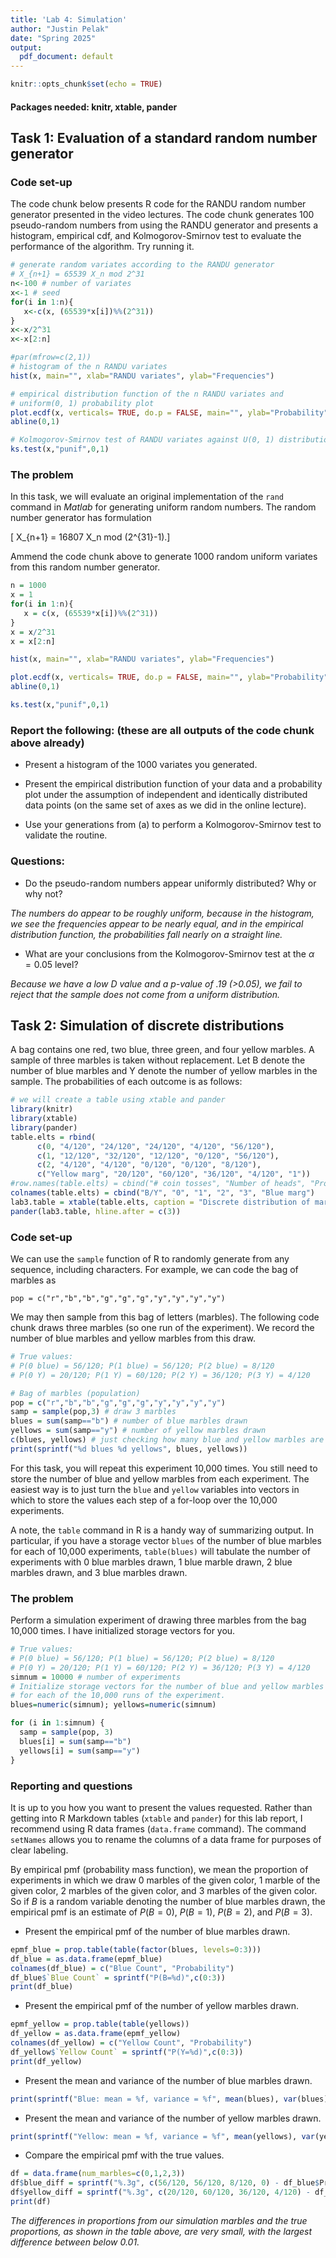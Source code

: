 ```yaml
---
title: 'Lab 4: Simulation'
author: "Justin Pelak"
date: "Spring 2025"
output:
  pdf_document: default
---
```


```r
knitr::opts_chunk$set(echo = TRUE)
```

#### Packages needed: knitr, xtable, pander

## Task 1: Evaluation of a standard random number generator

### Code set-up

The code chunk below presents R code for the RANDU random number generator presented in the video lectures.  The code chunk generates 100 pseudo-random numbers from using the RANDU generator and presents a histogram, empirical cdf, and Kolmogorov-Smirnov test to evaluate the performance of the algorithm.  Try running it.

```r
# generate random variates according to the RANDU generator
# X_{n+1} = 65539 X_n mod 2^31
n<-100 # number of variates
x<-1 # seed
for(i in 1:n){
   x<-c(x, (65539*x[i])%%(2^31))
}
x<-x/2^31
x<-x[2:n]

#par(mfrow=c(2,1))
# histogram of the n RANDU variates
hist(x, main="", xlab="RANDU variates", ylab="Frequencies")

# empirical distribution function of the n RANDU variates and
# uniform(0, 1) probability plot
plot.ecdf(x, verticals= TRUE, do.p = FALSE, main="", ylab="Probability")
abline(0,1)

# Kolmogorov-Smirnov test of RANDU variates against U(0, 1) distribution
ks.test(x,"punif",0,1)
```

### The problem

In this task, we will evaluate an original implementation of the `rand` command in *Matlab* for generating uniform random numbers.  The random number generator has formulation

\[ X_{n+1} = 16807 X_n mod (2^{31}-1).\]

Ammend the code chunk above to generate 1000 random uniform variates from this random number generator.

```r
n = 1000
x = 1 
for(i in 1:n){
   x = c(x, (65539*x[i])%%(2^31))
}
x = x/2^31
x = x[2:n]

hist(x, main="", xlab="RANDU variates", ylab="Frequencies")

plot.ecdf(x, verticals= TRUE, do.p = FALSE, main="", ylab="Probability")
abline(0,1)

ks.test(x,"punif",0,1)
```

### Report the following: (these are all outputs of the code chunk above already)

* Present a histogram of the 1000 variates you generated.

* Present the empirical distribution function of your data and a probability plot under the assumption of independent and identically distributed data points (on the same set of axes as we did in the online lecture).

* Use your generations from (a) to perform a Kolmogorov-Smirnov test to validate the routine.

### Questions:

* Do the pseudo-random numbers appear uniformly distributed?  Why or why not?

*The numbers do appear to be roughly uniform, because in the histogram, we see the frequencies appear to be nearly equal, and in the empirical distribution function, the probabilities fall nearly on a straight line.*

* What are your conclusions from the Kolmogorov-Smirnov test at the $\alpha = 0.05$ level?

*Because we have a low D value and a p-value of .19 (>0.05), we fail to reject that the sample does not come from a uniform distribution.*


## Task 2: Simulation of discrete distributions

A bag contains one red, two blue, three green, and four yellow marbles. A sample of three marbles is taken without replacement. Let B denote the number of blue marbles and Y denote the number of yellow marbles in the sample. The probabilities of each outcome is as follows:

```r
# we will create a table using xtable and pander
library(knitr)
library(xtable)
library(pander)
table.elts = rbind(
      c(0, "4/120", "24/120", "24/120", "4/120", "56/120"),
      c(1, "12/120", "32/120", "12/120", "0/120", "56/120"),
      c(2, "4/120", "4/120", "0/120", "0/120", "8/120"),
      c("Yellow marg", "20/120", "60/120", "36/120", "4/120", "1"))
#row.names(table.elts) = cbind("# coin tosses", "Number of heads", "Proportion of heads")
colnames(table.elts) = cbind("B/Y", "0", "1", "2", "3", "Blue marg")
lab3.table = xtable(table.elts, caption = "Discrete distribution of marble game.", label="distr_table", align = "|l|rrrr|rr")
pander(lab3.table, hline.after = c(3))
```

### Code set-up

We can use the `sample` function of R to randomly generate from any sequence, including characters.  For example, we can code the bag of marbles as 

`pop = c("r","b","b","g","g","g","y","y","y","y")`

We may then sample from this bag of letters (marbles).  The following code chunk draws three marbles (so one run of the experiment).  We record the number of blue marbles and yellow marbles from this draw.  

```r
# True values:
# P(0 blue) = 56/120; P(1 blue) = 56/120; P(2 blue) = 8/120
# P(0 Y) = 20/120; P(1 Y) = 60/120; P(2 Y) = 36/120; P(3 Y) = 4/120

# Bag of marbles (population)
pop = c("r","b","b","g","g","g","y","y","y","y")
samp = sample(pop,3) # draw 3 marbles
blues = sum(samp=="b") # number of blue marbles drawn
yellows = sum(samp=="y") # number of yellow marbles drawn
c(blues, yellows) # just checking how many blue and yellow marbles are drawn
print(sprintf("%d blues %d yellows", blues, yellows))
```

For this task, you will repeat this experiment 10,000 times.  You still need to store the number of blue and yellow marbles from each experiment.  The easiest way is to just turn the `blue` and `yellow` variables into vectors in which to store the values each step of a for-loop over the 10,000 experiments.

A note, the `table` command in R is a handy way of summarizing output.  In particular, if you have a storage vector `blues` of the number of blue marbles for each of 10,000 experiments, `table(blues)` will tabulate the number of experiments with 0 blue marbles drawn, 1 blue marble drawn, 2 blue marbles drawn, and 3 blue marbles drawn.

### The problem

Perform a simulation experiment of drawing three marbles from the bag 10,000 times.  I have initialized storage vectors for you.
```r
# True values:
# P(0 blue) = 56/120; P(1 blue) = 56/120; P(2 blue) = 8/120
# P(0 Y) = 20/120; P(1 Y) = 60/120; P(2 Y) = 36/120; P(3 Y) = 4/120
simnum = 10000 # number of experiments
# Initialize storage vectors for the number of blue and yellow marbles drawn 
# for each of the 10,000 runs of the experiment.
blues=numeric(simnum); yellows=numeric(simnum)

for (i in 1:simnum) {
  samp = sample(pop, 3)
  blues[i] = sum(samp=="b")
  yellows[i] = sum(samp=="y")
}
```

### Reporting and questions

It is up to you how you want to present the values requested.  Rather than getting into R Markdown tables (`xtable` and `pander`) for this lab report, I recommend using R data frames (`data.frame` command).  The command `setNames` allows you to rename the columns of a data frame for purposes of clear labeling.

By empirical pmf (probability mass function), we mean the proportion of experiments in which we draw 0 marbles of the given color, 1 marble of the given color, 2 marbles of the given color, and 3 marbles of the given color.  So if $B$ is a random variable denoting the number of blue marbles drawn, the empirical pmf is an estimate of $P(B=0)$, $P(B=1)$, $P(B=2)$, and $P(B=3)$.

* Present the empirical pmf of the number of blue marbles drawn.

```r
epmf_blue = prop.table(table(factor(blues, levels=0:3)))
df_blue = as.data.frame(epmf_blue)
colnames(df_blue) = c("Blue Count", "Probability")
df_blue$`Blue Count` = sprintf("P(B=%d)",c(0:3))
print(df_blue)
```

* Present the empirical pmf of the number of yellow marbles drawn.

```r
epmf_yellow = prop.table(table(yellows))
df_yellow = as.data.frame(epmf_yellow)
colnames(df_yellow) = c("Yellow Count", "Probability")
df_yellow$`Yellow Count` = sprintf("P(Y=%d)",c(0:3))
print(df_yellow)
```

* Present the mean and variance of the number of blue marbles drawn.

```r
print(sprintf("Blue: mean = %f, variance = %f", mean(blues), var(blues)))
```

* Present the mean and variance of the number of yellow marbles drawn.

```r
print(sprintf("Yellow: mean = %f, variance = %f", mean(yellows), var(yellows)))
```

* Compare the empirical pmf with the true values.

```r
df = data.frame(num_marbles=c(0,1,2,3))
df$blue_diff = sprintf("%.3g", c(56/120, 56/120, 8/120, 0) - df_blue$Probability)
df$yellow_diff = sprintf("%.3g", c(20/120, 60/120, 36/120, 4/120) - df_yellow$Probability)
print(df)
```

*The differences in proportions from our simulation marbles and the true proportions, as shown in the table above, are very small, with the largest difference between below 0.01. *